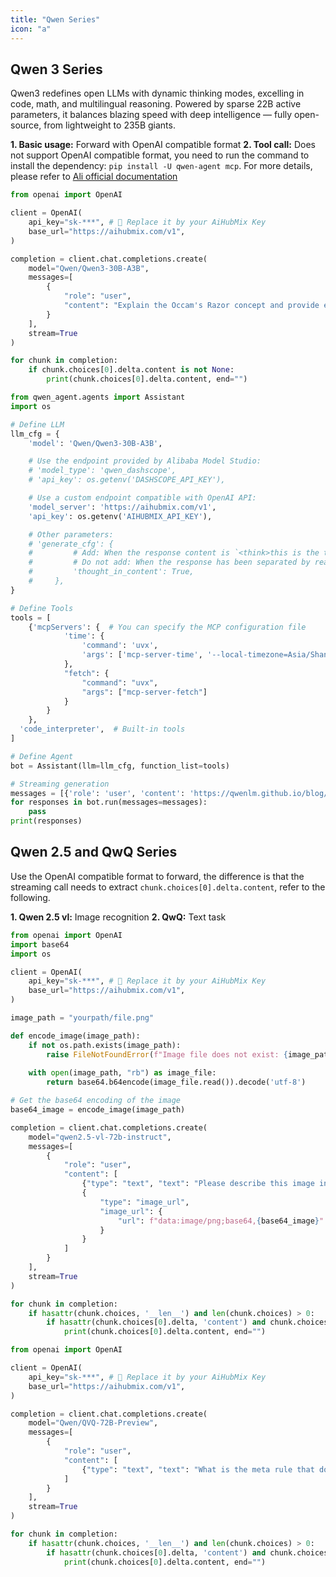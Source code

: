 ```yaml
---
title: "Qwen Series"
icon: "a"
---
```


## Qwen 3 Series

Qwen3 redefines open LLMs with dynamic thinking modes, excelling in code, math, and multilingual reasoning. Powered by sparse 22B active parameters, it balances blazing speed with deep intelligence — fully open-source, from lightweight to 235B giants.

**1. Basic usage:** Forward with OpenAI compatible format
**2. Tool call:** Does not support OpenAI compatible format, you need to run the command to install the dependency:
`pip install -U qwen-agent mcp`.
For more details, please refer to [Ali official documentation](https://huggingface.co/Qwen/Qwen3-235B-A22B)

<CodeGroup>

```py Basic usage
from openai import OpenAI

client = OpenAI(
    api_key="sk-***", # 🔑 Replace it by your AiHubMix Key
    base_url="https://aihubmix.com/v1",
)

completion = client.chat.completions.create(
    model="Qwen/Qwen3-30B-A3B",
    messages=[
        {
            "role": "user",
            "content": "Explain the Occam's Razor concept and provide everyday examples of it"
        }
    ],
    stream=True
)

for chunk in completion:
    if chunk.choices[0].delta.content is not None:
        print(chunk.choices[0].delta.content, end="")
```


```py Tools + mcp
from qwen_agent.agents import Assistant
import os

# Define LLM
llm_cfg = {
    'model': 'Qwen/Qwen3-30B-A3B',

    # Use the endpoint provided by Alibaba Model Studio:
    # 'model_type': 'qwen_dashscope',
    # 'api_key': os.getenv('DASHSCOPE_API_KEY'),

    # Use a custom endpoint compatible with OpenAI API:
    'model_server': 'https://aihubmix.com/v1',
    'api_key': os.getenv('AIHUBMIX_API_KEY'),

    # Other parameters:
    # 'generate_cfg': {
    #         # Add: When the response content is `<think>this is the thought</think>this is the answer;
    #         # Do not add: When the response has been separated by reasoning_content and content.
    #         'thought_in_content': True,
    #     },
}

# Define Tools
tools = [
    {'mcpServers': {  # You can specify the MCP configuration file
            'time': {
                'command': 'uvx',
                'args': ['mcp-server-time', '--local-timezone=Asia/Shanghai']
            },
            "fetch": {
                "command": "uvx",
                "args": ["mcp-server-fetch"]
            }
        }
    },
  'code_interpreter',  # Built-in tools
]

# Define Agent
bot = Assistant(llm=llm_cfg, function_list=tools)

# Streaming generation
messages = [{'role': 'user', 'content': 'https://qwenlm.github.io/blog/ Introduce the latest developments of Qwen'}]
for responses in bot.run(messages=messages):
    pass
print(responses)
```

</CodeGroup>

## Qwen 2.5 and QwQ Series

Use the OpenAI compatible format to forward, the difference is that the streaming call needs to extract `chunk.choices[0].delta.content`, refer to the following.

**1. Qwen 2.5 vl:** Image recognition
**2. QwQ:** Text task

<CodeGroup>

```py Qwen 2.5 vl
from openai import OpenAI
import base64
import os

client = OpenAI(
    api_key="sk-***", # 🔑 Replace it by your AiHubMix Key
    base_url="https://aihubmix.com/v1",
)

image_path = "yourpath/file.png"

def encode_image(image_path):
    if not os.path.exists(image_path):
        raise FileNotFoundError(f"Image file does not exist: {image_path}")
    
    with open(image_path, "rb") as image_file:
        return base64.b64encode(image_file.read()).decode('utf-8')

# Get the base64 encoding of the image
base64_image = encode_image(image_path)

completion = client.chat.completions.create(
    model="qwen2.5-vl-72b-instruct",
    messages=[
        {
            "role": "user",
            "content": [
                {"type": "text", "text": "Please describe this image in detail"},
                {
                    "type": "image_url",
                    "image_url": {
                        "url": f"data:image/png;base64,{base64_image}"
                    }
                }
            ]
        }
    ],
    stream=True
)

for chunk in completion:
    if hasattr(chunk.choices, '__len__') and len(chunk.choices) > 0:
        if hasattr(chunk.choices[0].delta, 'content') and chunk.choices[0].delta.content is not None:
            print(chunk.choices[0].delta.content, end="")
```


```py QwQ
from openai import OpenAI

client = OpenAI(
    api_key="sk-***", # 🔑 Replace it by your AiHubMix Key
    base_url="https://aihubmix.com/v1",
)

completion = client.chat.completions.create(
    model="Qwen/QVQ-72B-Preview",
    messages=[
        {
            "role": "user",
            "content": [
                {"type": "text", "text": "What is the meta rule that dominates the universe?"}
            ]
        }
    ],
    stream=True
)

for chunk in completion:
    if hasattr(chunk.choices, '__len__') and len(chunk.choices) > 0:
        if hasattr(chunk.choices[0].delta, 'content') and chunk.choices[0].delta.content is not None:
            print(chunk.choices[0].delta.content, end="")
```

</CodeGroup>